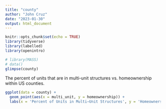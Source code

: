 ```yaml
---
title: "county"
author: "John Cruz"
date: "2023-01-30"
output: html_document
---
```


```r
knitr::opts_chunk$set(echo = TRUE)
library(tidyverse)
library(labelled)
library(openintro)
```

```r
# library(MASS)
# data()
glimpse(county)
```

The percent of units that are in multi-unit structures vs. homeownership within US counties.
```r
ggplot(data = county) +
  geom_point(aes(x = multi_unit, y = homeownership)) + 
  labs(x = 'Percent of Units in Multi−Unit Structures', y = 'Homeownership Rate')
```
